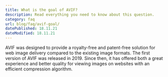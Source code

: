 ```yaml
---
title: What is the goal of AVIF?
description: Read everything you need to know about this question.
category: faq
url: blog/faq/avif-goal/
datePublished: 18.11.21
dateModified: 18.11.21
---
```


AVIF was designed to provide a royalty-free and patent-free solution for web image delivery compared to the existing image formats. The first version of AVIF was released in 2019. Since then, it has offered both a great experience and better quality for viewing images on websites with an efficient compression algorithm.

